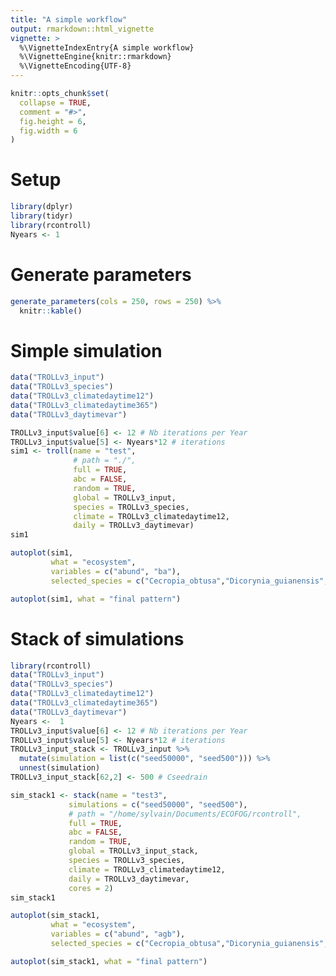 ```yaml
---
title: "A simple workflow"
output: rmarkdown::html_vignette
vignette: >
  %\VignetteIndexEntry{A simple workflow}
  %\VignetteEngine{knitr::rmarkdown}
  %\VignetteEncoding{UTF-8}
---
```


```r
knitr::opts_chunk$set(
  collapse = TRUE,
  comment = "#>",
  fig.height = 6,
  fig.width = 6
)
```

# Setup

```r
library(dplyr)
library(tidyr)
library(rcontroll)
Nyears <- 1
```


# Generate parameters

```r
generate_parameters(cols = 250, rows = 250) %>% 
  knitr::kable()
```

# Simple simulation

```r
data("TROLLv3_input")
data("TROLLv3_species")
data("TROLLv3_climatedaytime12")
data("TROLLv3_climatedaytime365")
data("TROLLv3_daytimevar")
```

```r
TROLLv3_input$value[6] <- 12 # Nb iterations per Year
TROLLv3_input$value[5] <- Nyears*12 # iterations
sim1 <- troll(name = "test",
              # path = "./",
              full = TRUE,
              abc = FALSE, 
              random = TRUE,
              global = TROLLv3_input,
              species = TROLLv3_species,
              climate = TROLLv3_climatedaytime12,
              daily = TROLLv3_daytimevar)
sim1
```

```r
autoplot(sim1, 
         what = "ecosystem", 
         variables = c("abund", "ba"), 
         selected_species = c("Cecropia_obtusa","Dicorynia_guianensis","Eperua_grandiflora","Vouacapoua_americana"))
```

```r
autoplot(sim1, what = "final pattern")
```

# Stack of simulations

```r
library(rcontroll)
data("TROLLv3_input")
data("TROLLv3_species")
data("TROLLv3_climatedaytime12")
data("TROLLv3_climatedaytime365")
data("TROLLv3_daytimevar")
Nyears <-  1
TROLLv3_input$value[6] <- 12 # Nb iterations per Year
TROLLv3_input$value[5] <- Nyears*12 # iterations
TROLLv3_input_stack <- TROLLv3_input %>% 
  mutate(simulation = list(c("seed50000", "seed500"))) %>% 
  unnest(simulation)
TROLLv3_input_stack[62,2] <- 500 # Cseedrain
```

```r
sim_stack1 <- stack(name = "test3", 
             simulations = c("seed50000", "seed500"),
             # path = "/home/sylvain/Documents/ECOFOG/rcontroll",
             full = TRUE,
             abc = FALSE,
             random = TRUE,
             global = TROLLv3_input_stack,
             species = TROLLv3_species,
             climate = TROLLv3_climatedaytime12,
             daily = TROLLv3_daytimevar,
             cores = 2)
sim_stack1
```

```r
autoplot(sim_stack1, 
         what = "ecosystem", 
         variables = c("abund", "agb"), 
         selected_species = c("Cecropia_obtusa","Dicorynia_guianensis","Eperua_grandiflora","Vouacapoua_americana"))
```

```r
autoplot(sim_stack1, what = "final pattern")
```

